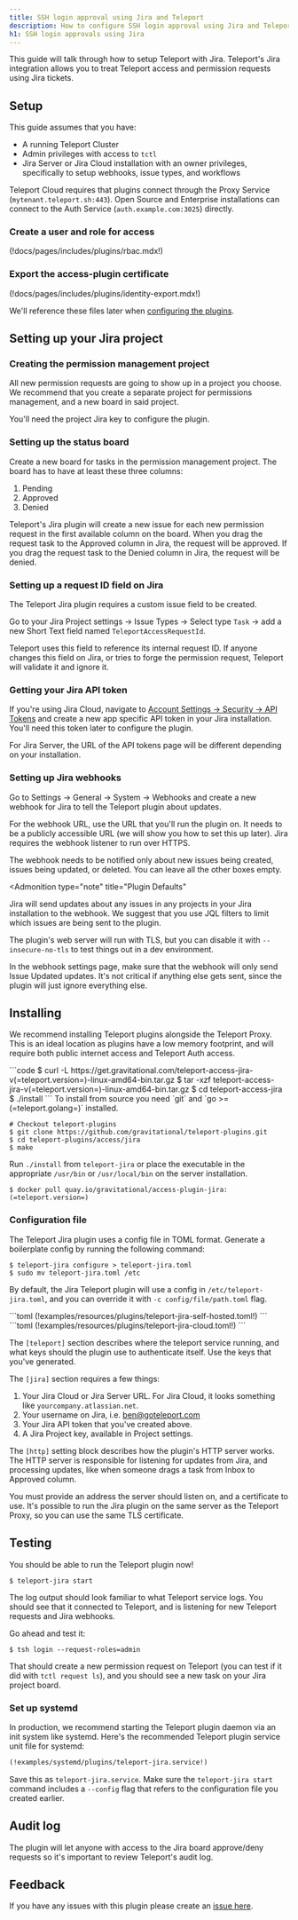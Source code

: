 ```yaml
---
title: SSH login approval using Jira and Teleport
description: How to configure SSH login approval using Jira and Teleport
h1: SSH login approvals using Jira
---
```


This guide will talk through how to setup Teleport with Jira. Teleport's Jira integration allows you to treat Teleport access and permission requests using Jira tickets.

## Setup

This guide assumes that you have:

- A running Teleport Cluster
- Admin privileges with access to `tctl`
- Jira Server or Jira Cloud installation with an owner privileges, specifically to setup webhooks, issue types, and workflows

Teleport Cloud requires that plugins connect through the Proxy Service (`mytenant.teleport.sh:443`). Open Source and Enterprise installations can connect to the Auth Service (`auth.example.com:3025`) directly.


### Create a user and role for access

(!docs/pages/includes/plugins/rbac.mdx!)

### Export the access-plugin certificate

(!docs/pages/includes/plugins/identity-export.mdx!)

We'll reference these files later when [configuring the plugins](#configuration-file).

## Setting up your Jira project

### Creating the permission management project

All new permission requests are going to show up in a project you choose. We recommend that you create a separate project for permissions management, and a new board in said project.

You'll need the project Jira key to configure the plugin.

### Setting up the status board

Create a new board for tasks in the permission management project. The board has to have at least these three columns:

1. Pending
2. Approved
3. Denied

Teleport's Jira plugin will create a new issue for each new permission request in the first available column on the board. When you drag the request task to the Approved column in Jira, the request will be approved. If you drag the request task to the Denied column in Jira, the request will be denied.

### Setting up a request ID field on Jira

The Teleport Jira plugin requires a custom issue field to be created.

Go to your Jira Project settings → Issue Types → Select type `Task` → add a new Short Text field named `TeleportAccessRequestId`.

Teleport uses this field to reference its internal request ID. If anyone changes this field on Jira, or tries to forge the permission request, Teleport will validate it and ignore it.

### Getting your Jira API token

If you're using Jira Cloud, navigate to [Account Settings → Security → API Tokens](https://id.atlassian.com/manage-profile/security/api-tokens) and create a new app specific API token in your Jira installation. You'll need this token later to configure the plugin.

For Jira Server, the URL of the API tokens page will be different depending on your installation.

### Setting up Jira webhooks

Go to Settings → General → System → Webhooks and create a new webhook for Jira to tell the Teleport plugin about updates.

For the webhook URL, use the URL that you'll run the plugin on. It needs to be a publicly accessible URL (we will show you how to set this up later). Jira requires the webhook listener to run over HTTPS.

The webhook needs to be notified only about new issues being created, issues being updated, or deleted. You can leave all the other boxes empty.

<Admonition
  type="note"
  title="Plugin Defaults"
>
  Jira will send updates about any issues in any projects in your Jira installation to the webhook. We suggest that you use JQL filters to limit which issues are being sent to the plugin.

  The plugin's web server will run with TLS, but you can disable it with `--insecure-no-tls` to test things out in a dev environment.
</Admonition>

In the webhook settings page, make sure that the webhook will only send Issue Updated updates. It's not critical if anything else gets sent, since the plugin will just ignore everything else.

## Installing

We recommend installing Teleport plugins alongside the Teleport Proxy. This is an ideal
location as plugins have a low memory footprint, and will require both public internet access
and Teleport Auth access. 

<Tabs>
<TabItem label="Download">
  ```code
  $ curl -L https://get.gravitational.com/teleport-access-jira-v(=teleport.version=)-linux-amd64-bin.tar.gz
  $ tar -xzf teleport-access-jira-v(=teleport.version=)-linux-amd64-bin.tar.gz
  $ cd teleport-access-jira
  $ ./install
  ```
</TabItem>
<TabItem label="From Source">
  To install from source you need `git` and `go >= (=teleport.golang=)` installed.

  ```code
  # Checkout teleport-plugins
  $ git clone https://github.com/gravitational/teleport-plugins.git
  $ cd teleport-plugins/access/jira
  $ make
  ```
Run `./install` from `teleport-jira` or place the executable in the appropriate `/usr/bin` or `/usr/local/bin` on the server installation.
</TabItem>
<TabItem label="Docker">
```code
$ docker pull quay.io/gravitational/access-plugin-jira:(=teleport.version=)
```
</TabItem>
</Tabs>

### Configuration file

The Teleport Jira plugin uses a config file in TOML format. Generate a boilerplate config by
running the following command:

```code
$ teleport-jira configure > teleport-jira.toml
$ sudo mv teleport-jira.toml /etc
```

By default, the Jira Teleport plugin will use a config in `/etc/teleport-jira.toml`, and you can override it with `-c config/file/path.toml` flag.

<Tabs>
<TabItem label="Self-Hosted" scopes={["oss", "enterprise"]}>
```toml
(!examples/resources/plugins/teleport-jira-self-hosted.toml!)
```
</TabItem>
<TabItem label="Cloud" scopes={["cloud"]}>
```toml
(!examples/resources/plugins/teleport-jira-cloud.toml!)
```
</TabItem>
</Tabs>

The `[teleport]` section describes where the teleport service running, and what keys should the plugin use to authenticate itself. Use the keys that you've generated.

The `[jira]` section requires a few things:

1. Your Jira Cloud or Jira Server URL. For Jira Cloud, it looks something like `yourcompany.atlassian.net`.
2. Your username on Jira, i.e. [ben@goteleport.com](mailto:ben@goteleport.com)
3. Your Jira API token that you've created above.
4. A Jira Project key, available in Project settings.

The `[http]` setting block describes how the plugin's HTTP server works. The HTTP server is responsible for listening for updates from Jira, and processing updates, like when someone drags a task from Inbox to Approved column.

You must provide an address the server should listen on, and a certificate to use. It's possible to
run the Jira plugin on the same server as the Teleport Proxy, so you can use the same TLS certificate.

## Testing

You should be able to run the Teleport plugin now!

```code
$ teleport-jira start
```

The log output should look familiar to what Teleport service logs. You should see that it connected to Teleport, and is listening for new Teleport requests and Jira webhooks.

Go ahead and test it:

```code
$ tsh login --request-roles=admin
```

That should create a new permission request on Teleport (you can test if it did with `tctl request ls`), and you should see a new task on your Jira project board.

### Set up systemd

In production, we recommend starting the Teleport plugin daemon via an init system like systemd.
Here's the recommended Teleport plugin service unit file for systemd:

```txt
(!examples/systemd/plugins/teleport-jira.service!)
```

Save this as `teleport-jira.service`. Make sure the `teleport-jira start` command includes a `--config` flag that refers to the configuration file you created earlier.

## Audit log

The plugin will let anyone with access to the Jira board approve/deny requests so it's
important to review Teleport's audit log.

## Feedback

If you have any issues with this plugin please create an [issue here](https://github.com/gravitational/teleport-plugins/issues/new).
